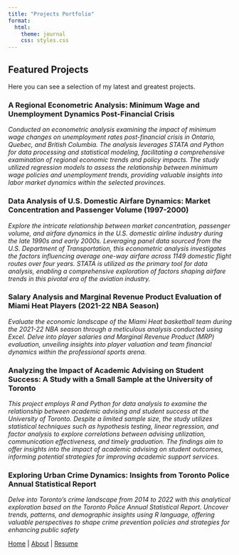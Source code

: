 ```yaml
---
title: "Projects Portfolio"
format: 
  html:
    theme: journal
    css: styles.css
---
```


## Featured Projects

Here you can see a selection of my latest and greatest projects.

### A Regional Econometric Analysis:  Minimum Wage and Unemployment Dynamics Post-Financial Crisis
*Conducted an econometric analysis examining the impact of minimum wage changes on unemployment rates post-financial crisis in Ontario, Quebec, and British Columbia. The analysis leverages STATA and Python for data processing and statistical modeling, facilitating a comprehensive examination of regional economic trends and policy impacts. The study utilized regression models to assess the relationship between minimum wage policies and unemployment trends, providing valuable insights into labor market dynamics within the selected provinces.*

### Data Analysis of U.S. Domestic Airfare Dynamics: Market Concentration and Passenger Volume (1997-2000)
*Explore the intricate relationship between market concentration, passenger volume, and airfare dynamics in the U.S. domestic airline industry during the late 1990s and early 2000s. Leveraging panel data sourced from the U.S. Department of Transportation, this econometric analysis investigates the factors influencing average one-way airfare across 1149 domestic flight routes over four years. STATA is utilized as the primary tool for data analysis, enabling a comprehensive exploration of factors shaping airfare trends in this pivotal era of the aviation industry.*

### Salary Analysis and Marginal Revenue Product Evaluation of Miami Heat Players (2021-22 NBA Season)
*Evaluate the economic landscape of the Miami Heat basketball team during the 2021-22 NBA season through a meticulous analysis conducted using Excel. Delve into player salaries and Marginal Revenue Product (MRP) evaluation, unveiling insights into player valuation and team financial dynamics within the professional sports arena.*

### Analyzing the Impact of Academic Advising on Student Success: A Study with a Small Sample at the University of Toronto

*This project employs R and Python for data analysis to examine the relationship between academic advising and student success at the University of Toronto. Despite a limited sample size, the study utilizes statistical techniques such as hypothesis testing, linear regression, and factor analysis to explore correlations between advising utilization, communication effectiveness, and timely graduation. The findings aim to offer insights into the impact of academic advising on student outcomes, informing potential strategies for improving academic support services.*

### Exploring Urban Crime Dynamics: Insights from Toronto Police Annual Statistical Report

*Delve into Toronto's crime landscape from 2014 to 2022 with this analytical exploration based on the Toronto Police Annual Statistical Report. Uncover trends, patterns, and demographic insights using R language, offering valuable perspectives to shape crime prevention policies and strategies for enhancing public safety*






[Home](index.html) | [About](about.html) | [Resume](resume.html)


